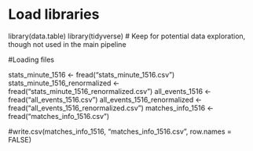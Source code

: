 # Load libraries
library(data.table)
library(tidyverse) # Keep for potential data exploration, though not used in the main pipeline

#Loading files

stats_minute_1516 <- fread("stats_minute_1516.csv")
stats_minute_1516_renormalized <- fread("stats_minute_1516_renormalized.csv")
all_events_1516 <- fread("all_events_1516.csv")
all_events_1516_renormalized <- fread("all_events_1516_renormalized.csv")
matches_info_1516 <- fread("matches_info_1516.csv")



#write.csv(matches_info_1516, "matches_info_1516.csv", row.names = FALSE)